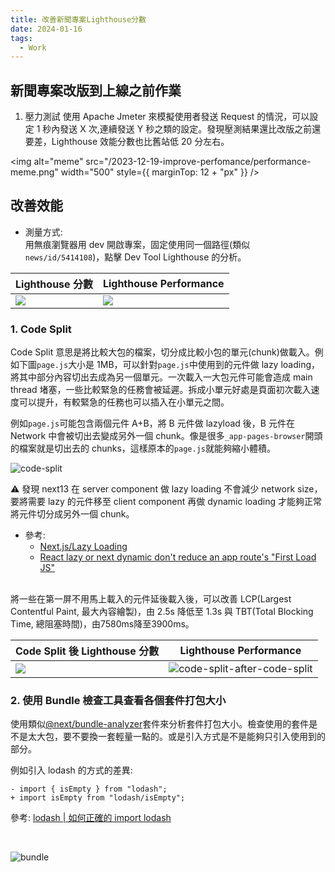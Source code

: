```yaml
---
title: 改善新聞專案Lighthouse分數
date: 2024-01-16
tags:
  - Work
---
```


## 新聞專案改版到上線之前作業

1. 壓力測試
   使用 Apache Jmeter 來模擬使用者發送 Request 的情況，可以設定 1 秒內發送 X 次,連續發送 Y 秒之類的設定。發現壓測結果還比改版之前還要差，Lighthouse 效能分數也比舊站低 20 分左右。

<img alt="meme" src="/2023-12-19-improve-perfomance/performance-meme.png" width="500" style={{ marginTop: 12 + "px" }} />

## 改善效能

- 測量方式:\
  用無痕瀏覽器用 dev 開啟專案，固定使用同一個路徑(類似`news/id/5414108`)，點擊 Dev Tool Lighthouse 的分析。

| Lighthouse 分數                                                              | Lighthouse Performance                                                             |
| ---------------------------------------------------------------------------- | ---------------------------------------------------------------------------------- |
| ![](/2023-12-19-improve-perfomance/20231219-lighthouse-dev-news-5414108.png) | ![](/2023-12-19-improve-perfomance/20231219-lighthouse-dev-news-5414108-score.png) |

### 1. Code Split

Code Split 意思是將比較大包的檔案，切分成比較小包的單元(chunk)做載入。例如下圖`page.js`大小是 1MB，可以針對`page.js`中使用到的元件做 lazy loading，將其中部分內容切出去成為另一個單元。一次載入一大包元件可能會造成 main thread 堵塞，一些比較緊急的任務會被延遲。拆成小單元好處是頁面初次載入速度可以提升，有較緊急的任務也可以插入在小單元之間。

例如`page.js`可能包含兩個元件 A+B，將 B 元件做 lazyload 後，B 元件在 Network 中會被切出去變成另外一個 chunk。像是很多`_app-pages-browser`開頭的檔案就是切出去的 chunks，這樣原本的`page.js`就能夠縮小體積。

![code-split](/2023-12-19-improve-perfomance/code-split.png)

⚠️ 發現 next13 在 server component 做 lazy loading 不會減少 network size，要將需要 lazy 的元件移至 client component 再做 dynamic loading 才能夠正常將元件切分成另外一個 chunk。

- 參考:
  - [Next.js/Lazy Loading](https://nextjs.org/docs/app/building-your-application/optimizing/lazy-loading)
  - [React lazy or next dynamic don't reduce an app route's "First Load JS"](https://github.com/vercel/next.js/issues/49454)

<br />
將一些在第一屏不用馬上載入的元件延後載入後，可以改善 LCP(Largest Contentful Paint, 最大內容繪製)，由 2.5s 降低至 1.3s 與 TBT(Total Blocking Time, 總阻塞時間)，由7580ms降至3900ms。

| Code Split 後 Lighthouse 分數                               | Lighthouse Performance                                                                       |
| ----------------------------------------------------------- | -------------------------------------------------------------------------------------------- |
| ![](/2023-12-19-improve-perfomance/20231221-lighthouse.png) | ![code-split-after-code-split](/2023-12-19-improve-perfomance/20231221-lighthouse-score.png) |

### 2. 使用 Bundle 檢查工具查看各個套件打包大小

使用類似[@next/bundle-analyzer](https://www.npmjs.com/package/@next/bundle-analyzer)套件來分析套件打包大小。檢查使用的套件是不是太大包，要不要換一套輕量一點的。或是引入方式是不是能夠只引入使用到的部分。

例如引入 lodash 的方式的差異:

```diff-js
- import { isEmpty } from "lodash";
+ import isEmpty from "lodash/isEmpty";
```

參考: [lodash | 如何正確的 import lodash](https://medium.com/starbugs/the-correct-way-to-import-lodash-libraries-bdf613235927)

<br />

![bundle](/2023-12-19-improve-perfomance/bundle.png)
